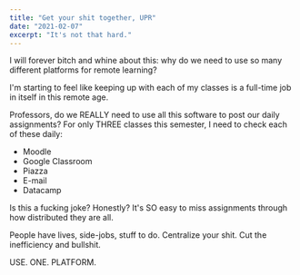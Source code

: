 ```yaml
---
title: "Get your shit together, UPR"
date: "2021-02-07"
excerpt: "It's not that hard."
---
```


I will forever bitch and whine about this: why do we need to use so many different platforms for remote learning?

I'm starting to feel like keeping up with each of my classes is a full-time job in itself in this remote age.

Professors, do we REALLY need to use all this software to post our daily assignments? For only THREE classes this semester, I need to check each of these daily:

- Moodle
- Google Classroom
- Piazza
- E-mail
- Datacamp

Is this a fucking joke? Honestly? It's SO easy to miss assignments through how distributed they are all.

People have lives, side-jobs, stuff to do. Centralize your shit. Cut the inefficiency and bullshit.

USE. ONE. PLATFORM. 
